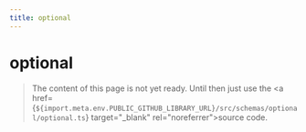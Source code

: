 ```yaml
---
title: optional
---
```


# optional

> The content of this page is not yet ready. Until then just use the <a href={`${import.meta.env.PUBLIC_GITHUB_LIBRARY_URL}/src/schemas/optional/optional.ts`} target="\_blank" rel="noreferrer">source code</a>.
